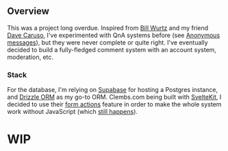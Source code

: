 ## Overview

This was a project long overdue. Inspired from [Bill
Wurtz](https://billwurtz.com/questions) and my friend [Dave Caruso](https://paperdave.net/q+a), I've
experimented with QnA systems before (see [Anonymous messages](/software/messages)), but they were
never complete or quite right. I've eventually decided to build a fully-fledged comment system with
an account system, moderation, etc.

### Stack

For the database, I'm relying on
[Supabase](https://supabase.com) for hosting a Postgres instance, and [Drizzle
ORM](https://orm.drizzle.team) as my go-to ORM. Clembs.com being built with
[SvelteKit](https://kit.svelte.dev), I decided to use their [form
actions](https://kit.svelte.dev/docs/form-actions) feature in order to make the whole system work
without JavaScript (which [still happens](https://kryogenix.org/code/browser/everyonehasjs.html)).

# WIP
